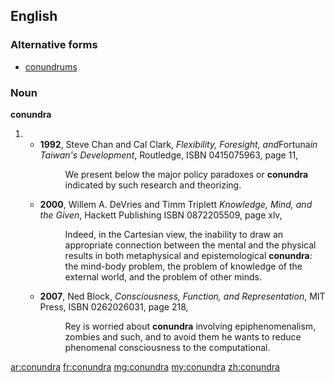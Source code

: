 ==English==

===Alternative forms===
*[[conundrums]] {{qualifier|more common}}
===Noun===
'''conundra''' {{p}}

# {{plural of|[[conundrum#English|conundrum]]}}
#*'''1992''', Steve Chan and Cal Clark, ''Flexibility, Foresight, and ''Fortuna'' in Taiwan's Development'', Routledge, ISBN 0415075963, page 11,
#*:We present below the major policy paradoxes or '''conundra''' indicated by such research and theorizing.
#*'''2000''', Willem A. DeVries and Timm Triplett ''Knowledge, Mind, and the Given'', Hackett Publishing ISBN 0872205509, page xlv,
#*:Indeed, in the Cartesian view, the inability to draw an appropriate connection between the mental and the physical results in both metaphysical and epistemological '''conundra''': the mind-body problem, the problem of knowledge of the external world, and the problem of other minds.
#*'''2007''', Ned Block, ''Consciousness, Function, and Representation'', MIT Press, ISBN 0262026031, page 218,
#*:Rey is worried about '''conundra''' involving epiphenomenalism, zombies and such, and to avoid them he wants to reduce phenomenal consciousness to the computational.

[[ar:conundra]]
[[fr:conundra]]
[[mg:conundra]]
[[my:conundra]]
[[zh:conundra]]